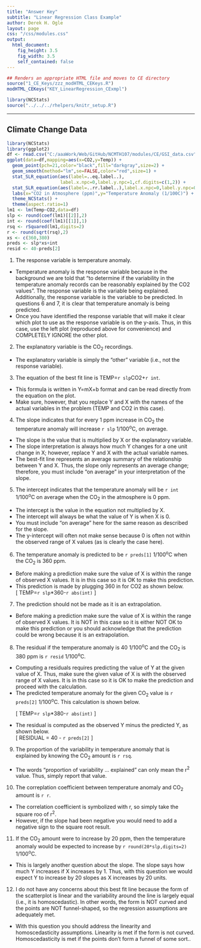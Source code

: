 ```yaml
---
title: "Answer Key"
subtitle: "Linear Regression Class Example"
author: Derek H. Ogle
layout: page
css: "/css/modules.css"
output:
  html_document:
    fig_height: 3.5
    fig_width: 3.5
    self_contained: false
---
```


```r
## Renders an appropriate HTML file and moves to CE directory
source("1_CE_Keys/zzz_modHTML_CEKeys.R")
modHTML_CEKeys("KEY_LinearRegression_CExmpl")
```
```r
library(NCStats)
source("../../../rhelpers/knitr_setup.R")
```

----

## Climate Change Data
```r
library(NCStats)
library(ggplot2)
df <- read.csv("C:/aaaWork/Web/GitHub/NCMTH107/modules/CE/GSI_data.csv")
ggplot(data=df,mapping=aes(x=CO2,y=Temp)) +
  geom_point(pch=21,color="black",fill="darkgray",size=2) +
  geom_smooth(method="lm",se=FALSE,color="red",size=1) +
  stat_SLR_equation(aes(label=..eq.label..),
                    label.x.npc=0,label.y.npc=1,cf.digits=c(1,2)) +
  stat_SLR_equation(aes(label=..rr.label..),label.x.npc=0,label.y.npc=0.90) +
  labs(x="CO2 in Atmosphere (ppm)",y="Temperature Anomaly (1/100C)") +
  theme_NCStats() +
  theme(aspect.ratio=1)
lm1 <- lm(Temp~CO2,data=df)
slp <- round(coef(lm1)[[2]],2)
int <- round(coef(lm1)[[1]],1)
rsq <- rSquared(lm1,digits=2)
r <- round(sqrt(rsq),2)
xs <- c(360,380)
preds <- slp*xs+int
resid <- 40-preds[2]
```

<ol start="1">
<li>The response variable is temperature anomaly.</li>
</ol>

<div class="alert alert-warning">
<ul>
  <li>Temperature anomaly is the response variable because in the background we are told that "to determine if the variability in the temperature anomaly records can be reasonably explained by the CO2 values". The response variable is the variable being explained. Additionally, the response variable is the variable to be predicted. In questions 6 and 7, it is clear that temperature anomaly is being predicted.</li>
  <li>Once you have identified the response variable that will make it clear which plot to use as the response variable is on the y-axis. Thus, in this case, use the left plot (reproduced above for convenience) and COMPLETELY IGNORE the other plot.</li>
</ul>
</div>


<ol start="2">
<li>The explanatory variable is the CO<sub>2</sub> recordings.</li>
</ol>

<div class="alert alert-warning">
<ul>
  <li>The explanatory variable is simply the "other" variable (i.e., not the response variable).</li>
</ul>
</div>


<ol start="3">
<li>The equation of the best fit line is TEMP=`r slp`CO2+`r int`.</li>
</ol>

<div class="alert alert-warning">
<ul>
  <li>This formula is written in Y=mX+b format and can be read directly from the equation on the plot.</li>
  <li>Make sure, however, that you replace Y and X with the names of the actual variables in the problem (TEMP and CO2 in this case).</li>
</ul>
</div>


<ol start="4">
<li>The slope indicates that for every 1 ppm increase in CO<sub>2</sub> the temperature anomaly will increase `r slp` 1/100<sup>o</sup>C, on average.</li>
</ol>

<div class="alert alert-warning">
<ul>
  <li>The slope is the value that is multiplied by X or the explanatory variable.</li>
  <li>The slope interpretation is always how much Y changes for a one unit change in X; however, replace Y and X with the actual variable names.</li>
  <li>The best-fit line represents an average summary of the relationship between Y and X. Thus, the slope only represents an average change; therefore, you must include "on average" in your interpretation of the slope.</li>
</ul>
</div>


<ol start="5">
<li>The intercept indicates that the temperature anomaly will be `r int` 1/100<sup>o</sup>C on average when the CO<sub>2</sub> in the atmosphere is 0 ppm.</li>
</ol>

<div class="alert alert-warning">
<ul>
  <li>The intercept is the value in the equation not multiplied by X.</li>
  <li>The intercept will always be what the value of Y is when X is 0.</li>
  <li>You must include "on average" here for the same reason as described for the slope.</li>
  <li>The y-intercept will often not make sense because 0 is often not within the observed range of X values (as is clearly the case here).</li>
</ul>
</div>


<ol start="6">
<li>The temperature anomaly is predicted to be `r preds[1]` 1/100<sup>o</sup>C when the CO<sub>2</sub> is 360 ppm.</li>
</ol>

<div class="alert alert-warning">
<ul>
  <li>Before making a prediction make sure the value of X is within the range of observed X values. It is in this case so it is OK to make this prediction.</li>
  <li>This prediction is made by plugging 360 in for CO2 as shown below.</li>
  
  \[ TEMP=`r slp`*360-`r abs(int)` \]
</ul>
</div>


<ol start="7">
<li>The prediction should not be made as it is an extrapolation.</li>
</ol>

<div class="alert alert-warning">
<ul>
  <li>Before making a prediction make sure the value of X is within the range of observed X values. It is NOT in this case so it is either NOT OK to make this prediction or you should acknowledge that the prediction could be wrong because it is an extrapolation.</li>
</ul>
</div>


<ol start="8">
<li>The residual if the temperature anomaly is 40 1/100<sup>o</sup>C and the CO<sub>2</sub> is 380 ppm is `r resid` 1/100<sup>o</sup>C.</li>
</ol>

<div class="alert alert-warning">
<ul>
  <li>Computing a residuals requires predicting the value of Y at the given value of X. Thus, make sure the given value of X is with the observed range of X values. It is in this case so it is OK to make the prediction and proceed with the calculation.</li>
  <li>The predicted temperature anomaly for the given CO<sub>2</sub> value is `r preds[2]` 1/100<sup>o</sup>C. This calculation is shown below.</li>

  \[ TEMP=`r slp`*380-`r abs(int)` \]
  
  <li>The residual is computed as the observed Y minus the predicted Y, as shown below.</li>
  
  \[ RESIDUAL = 40 - `r preds[2]` \]
</ul>
</div>


<ol start="9">
<li>The proportion of the variability in temperature anomaly that is explained by knowing the CO<sub>2</sub> amount is `r rsq`.</li>
</ol>

<div class="alert alert-warning">
<ul>
  <li>The words "proportion of variability ... explained" can only mean the r<sup>2</sup> value. Thus, simply report that value.</li>
</ul>
</div>


<ol start="10">
<li>The correplation coefficient between temperature anomaly and CO<sub>2</sub> amount is `r r`.</li>
</ol>

<div class="alert alert-warning">
<ul>
  <li>The correlation coefficient is symbolized with r, so simply take the square roo of r<sup>2</sup>.</li>
  <li>However, if the slope had been negative you would need to add a negative sign to the square root result.</li>
</ul>
</div>


<ol start="11">
<li>If the CO<sub>2</sub> amount were to increase by 20 ppm, then the temperature anomaly would be expected to increase by `r round(20*slp,digits=2)` 1/100<sup>o</sup>C.</li>
</ol>

<div class="alert alert-warning">
<ul>
  <li>This is largely another question about the slope. The slope says how much Y increases if X increases by 1. Thus, with this question we would expect Y to increase by 20 slopes as X increases by 20 units.</li>
</ul>
</div>


<ol start="12">
<li>I do not have any concerns about this best fit line because the form of the scatterplot is linear and the variability around the line is largely equal (i.e., it is homoscedastic). In other words, the form is NOT curved and the points are NOT funnel-shaped, so the regression assumptions are adequately met.</li>
</ol>

<div class="alert alert-warning">
<ul>
  <li>With this question you should address the linearity and homoscedasticity assumptions. Linearity is met if the form is not curved. Homoscedasticity is met if the points don't form a funnel of some sort..</li>
</ul>
</div>
